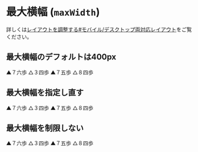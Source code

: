 # 最大横幅 (`maxWidth`)

詳しくは[レイアウトを調整する#モバイル/デスクトップ両対応レイアウト](../adjusting-layout#%E3%83%A2%E3%83%90%E3%82%A4%E3%83%AB%E3%83%87%E3%82%B9%E3%82%AF%E3%83%88%E3%83%83%E3%83%97%E4%B8%A1%E5%AF%BE%E5%BF%9C%E3%83%AC%E3%82%A4%E3%82%A2%E3%82%A6%E3%83%88)をご覧ください。

## 最大横幅のデフォルトは400px

<KifuExample>
    ▲７六歩 △３四歩 ▲７五歩 △８四歩
</KifuExample>

## 最大横幅を指定し直す

<KifuExample maxWidth={300}>
    ▲７六歩 △３四歩 ▲７五歩 △８四歩
</KifuExample>

## 最大横幅を制限しない

<KifuExample maxWidth={null}>
    ▲７六歩 △３四歩 ▲７五歩 △８四歩
</KifuExample>
